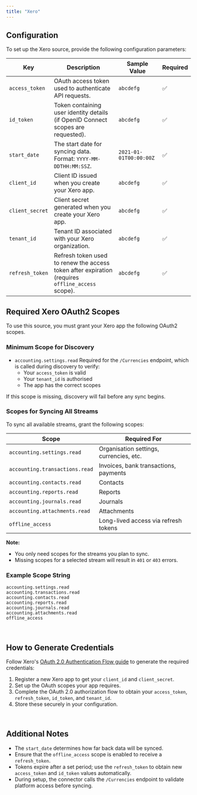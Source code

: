 ```yaml
---
title: "Xero"
---
```



<ProOnly source="data-integration" />

## Configuration

To set up the Xero source, provide the following configuration parameters:

| Key              | Description                                                                                   | Sample Value            | Required |
| ---------------- | --------------------------------------------------------------------------------------------- | ----------------------- | -------- |
| `access_token`   | OAuth access token used to authenticate API requests.                                          | `abcdefg`               | ✅        |
| `id_token`       | Token containing user identity details (if OpenID Connect scopes are requested).              | `abcdefg`               | ✅        |
| `start_date`     | The start date for syncing data. Format: `YYYY-MM-DDTHH:MM:SSZ`.                               | `2021-01-01T00:00:00Z`   | ✅        |
| `client_id`      | Client ID issued when you create your Xero app.                                                | `abcdefg`               | ✅        |
| `client_secret`  | Client secret generated when you create your Xero app.                                         | `abcdefg`               | ✅        |
| `tenant_id`      | Tenant ID associated with your Xero organization.                                              | `abcdefg`               | ✅        |
| `refresh_token`  | Refresh token used to renew the access token after expiration (requires `offline_access` scope). | `abcdefg`             | ✅        |

## Required Xero OAuth2 Scopes

To use this source, you must grant your Xero app the following OAuth2 scopes.

### Minimum Scope for Discovery
- `accounting.settings.read`
  Required for the `/Currencies` endpoint, which is called during discovery to verify:
  - Your `access_token` is valid
  - Your `tenant_id` is authorised
  - The app has the correct scopes

If this scope is missing, discovery will fail before any sync begins.

### Scopes for Syncing All Streams
To sync all available streams, grant the following scopes:

| Scope                        | Required For                              |
|------------------------------|-------------------------------------------|
| `accounting.settings.read`   | Organisation settings, currencies, etc.  |
| `accounting.transactions.read` | Invoices, bank transactions, payments   |
| `accounting.contacts.read`   | Contacts                                  |
| `accounting.reports.read`    | Reports                                   |
| `accounting.journals.read`   | Journals                                  |
| `accounting.attachments.read`| Attachments                               |
| `offline_access`             | Long-lived access via refresh tokens     |

**Note:**
- You only need scopes for the streams you plan to sync.
- Missing scopes for a selected stream will result in `401` or `403` errors.

### Example Scope String
```
accounting.settings.read
accounting.transactions.read
accounting.contacts.read
accounting.reports.read
accounting.journals.read
accounting.attachments.read
offline_access
```
<br/>

## How to Generate Credentials

Follow Xero's [OAuth 2.0 Authentication Flow guide](https://developer.xero.com/documentation/guides/oauth2/auth-flow/) to generate the required credentials:

1. Register a new Xero app to get your `client_id` and `client_secret`.
2. Set up the OAuth scopes your app requires.
3. Complete the OAuth 2.0 authorization flow to obtain your `access_token`, `refresh_token`, `id_token`, and `tenant_id`.
4. Store these securely in your configuration.

<br/>

## Additional Notes

- The `start_date` determines how far back data will be synced.
- Ensure that the `offline_access` scope is enabled to receive a `refresh_token`.
- Tokens expire after a set period; use the `refresh_token` to obtain new `access_token` and `id_token` values automatically.
- During setup, the connector calls the `/Currencies` endpoint to validate platform access before syncing.
